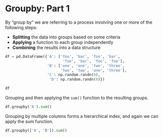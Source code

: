 # Groupby: Part 1
By “group by” we are referring to a process involving one or more of the following steps:

- **Splitting** the data into groups based on some criteria
- **Applying** a function to each group independently
- **Combining** the results into a data structure



```python
df = pd.DataFrame({'A': ['foo', 'bar', 'foo', 'bar',
                          'foo', 'bar', 'foo', 'foo'],
                   'B': ['one', 'one', 'two', 'three',
                         'two', 'two', 'one', 'three'],
                   'C': np.random.randn(8),
                    'D': np.random.randn(8)}) 
```


```python
df
```

Grouping and then applying the `sum()` function to the resulting groups.


```python
df.groupby('A').sum()
```

Grouping by multiple columns forms a hierarchical index, and again we can apply the sum function.


```python
df.groupby(['A', 'B']).sum()

```
